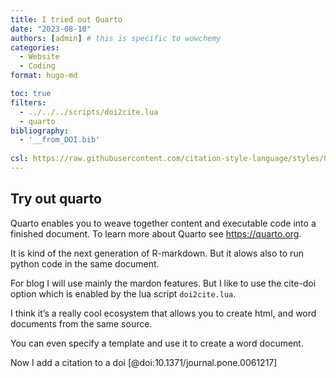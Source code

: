 ```yaml
---
title: I tried out Quarto
date: "2023-08-10"
authors: [admin] # this is specific to wowchemy
categories: 
  - Website
  - Coding
format: hugo-md

toc: true
filters:
  - ../../../scripts/doi2cite.lua
  - quarto
bibliography:
  - '__from_DOI.bib'
  
csl: https://raw.githubusercontent.com/citation-style-language/styles/0749a19b8306f2e8dcb9bf1a2e3a6992666030ac/nature.csl
---
```




## Try out quarto

Quarto enables you to weave together content and executable code into a finished document. To learn more about Quarto see <https://quarto.org>.

It is kind of the next generation of R-markdown. But it alows also to run python code in the same document.

For blog I will use mainly the mardon features. But I like to use the cite-doi option which is enabled by the lua script `doi2cite.lua`.

I think it's a really cool ecosystem that allows you to create html, and word documents from the same source.

You can even specify a template and use it to create a word document.

Now I add a citation to a doi [@doi:10.1371/journal.pone.0061217] 




